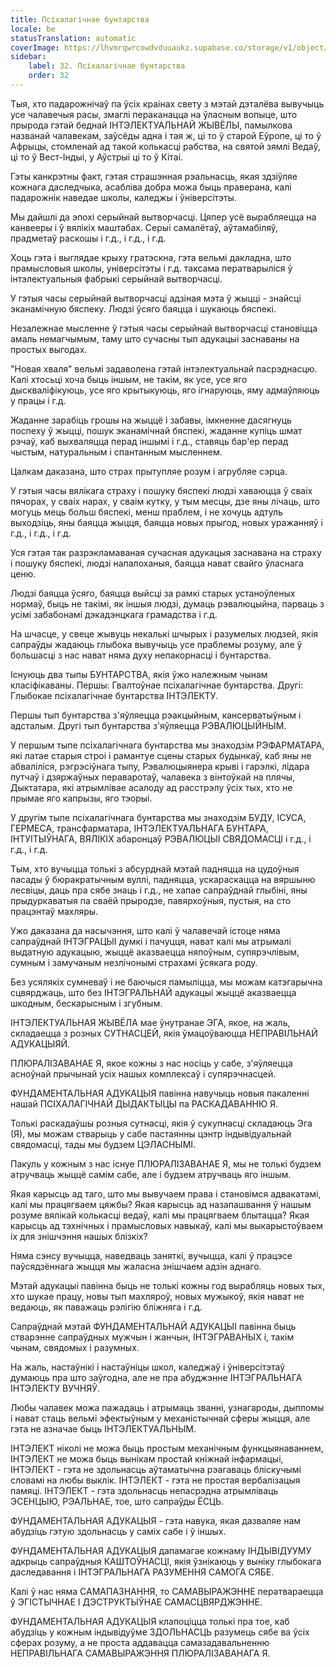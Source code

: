 ```yaml
---
title: Псіхалагічнае бунтарства
locale: be
statusTranslation: automatic
coverImage: https://lhvmrqwrcowdvduuaukz.supabase.co/storage/v1/object/public/strapi-uploads/small_cover-educacion-fundamental.webp-2d51a7828a2b1309555be27f7e2a61a0.webp
sidebar:
    label: 32. Псіхалагічнае бунтарства
    order: 32
---
```

Тыя, хто падарожнічаў па ўсіх краінах свету з мэтай дэталёва вывучыць усе чалавечыя расы, змаглі пераканацца на ўласным вопыце, што прырода гэтай беднай ІНТЭЛЕКТУАЛЬНАЙ ЖЫВЁЛЫ, памылкова названай чалавекам, заўсёды адна і тая ж, ці то ў старой Еўропе, ці то ў Афрыцы, стомленай ад такой колькасці рабства, на святой зямлі Ведаў, ці то ў Вест-Індыі, у Аўстрыі ці то ў Кітаі.

Гэты канкрэтны факт, гэтая страшэнная рэальнасць, якая здзіўляе кожнага даследчыка, асабліва добра можа быць праверана, калі падарожнік наведае школы, каледжы і ўніверсітэты.

Мы дайшлі да эпохі серыйнай вытворчасці. Цяпер усё вырабляецца на канвееры і ў вялікіх маштабах. Серыі самалётаў, аўтамабіляў, прадметаў раскошы і г.д., і г.д., і г.д.

Хоць гэта і выглядае крыху гратэскна, гэта вельмі дакладна, што прамысловыя школы, універсітэты і г.д. таксама ператварыліся ў інтэлектуальныя фабрыкі серыйнай вытворчасці.

У гэтыя часы серыйнай вытворчасці адзіная мэта ў жыцці - знайсці эканамічную бяспеку. Людзі ўсяго баяцца і шукаюць бяспекі.

Незалежнае мысленне ў гэтыя часы серыйнай вытворчасці становіцца амаль немагчымым, таму што сучасны тып адукацыі заснаваны на простых выгодах.

"Новая хваля" вельмі задаволена гэтай інтэлектуальнай пасрэднасцю. Калі хтосьці хоча быць іншым, не такім, як усе, усе яго дыскваліфікуюць, усе яго крытыкуюць, яго ігнаруюць, яму адмаўляюць у працы і г.д.

Жаданне зарабіць грошы на жыццё і забавы, імкненне дасягнуць поспеху ў жыцці, пошук эканамічнай бяспекі, жаданне купіць шмат рэчаў, каб выхваляцца перад іншымі і г.д., ставяць бар'ер перад чыстым, натуральным і спантанным мысленнем.

Цалкам даказана, што страх прытупляе розум і агрубляе сэрца.

У гэтыя часы вялікага страху і пошуку бяспекі людзі хаваюцца ў сваіх пячорах, у сваіх нарах, у сваім кутку, у тым месцы, дзе яны лічаць, што могуць мець больш бяспекі, менш праблем, і не хочуць адтуль выходзіць, яны баяцца жыцця, баяцца новых прыгод, новых уражанняў і г.д., і г.д., і г.д.

Уся гэтая так разрэкламаваная сучасная адукацыя заснавана на страху і пошуку бяспекі, людзі напалоханыя, баяцца нават свайго ўласнага ценю.

Людзі баяцца ўсяго, баяцца выйсці за рамкі старых устаноўленых нормаў, быць не такімі, як іншыя людзі, думаць рэвалюцыйна, парваць з усімі забабонамі дэкадэнцкага грамадства і г.д.

На шчасце, у свеце жывуць некалькі шчырых і разумелых людзей, якія сапраўды жадаюць глыбока вывучыць усе праблемы розуму, але ў большасці з нас нават няма духу непакорнасці і бунтарства.

Існуюць два тыпы БУНТАРСТВА, якія ўжо належным чынам класіфікаваны. Першы: Гвалтоўнае псіхалагічнае бунтарства. Другі: Глыбокае псіхалагічнае бунтарства ІНТЭЛЕКТУ.

Першы тып бунтарства з'яўляецца рэакцыйным, кансерватыўным і адсталым. Другі тып бунтарства з'яўляецца РЭВАЛЮЦЫЙНЫМ.

У першым тыпе псіхалагічнага бунтарства мы знаходзім РЭФАРМАТАРА, які латае старыя строі і рамантуе сцены старых будынкаў, каб яны не абваліліся, рэгрэсіўнага тыпу, Рэвалюцыянера крыві і гарэлкі, лідара путчаў і дзяржаўных пераваротаў, чалавека з вінтоўкай на плячы, Дыктатара, які атрымлівае асалоду ад расстрэлу ўсіх тых, хто не прымае яго капрызы, яго тэорыі.

У другім тыпе псіхалагічнага бунтарства мы знаходзім БУДУ, ІСУСА, ГЕРМЕСА, трансфарматара, ІНТЭЛЕКТУАЛЬНАГА БУНТАРА, ІНТУІТЫЎНАГА, ВЯЛІКІХ абаронцаў РЭВАЛЮЦЫІ СВЯДОМАСЦІ і г.д., і г.д., і г.д.

Тым, хто вучыцца толькі з абсурднай мэтай падняцца на цудоўныя пасады ў бюракратычным вуллі, падняцца, ускараскацца на вяршыню лесвіцы, даць пра сябе знаць і г.д., не хапае сапраўднай глыбіні, яны прыдуркаватыя па сваёй прыродзе, павярхоўныя, пустыя, на сто працэнтаў махляры.

Ужо даказана да насычэння, што калі ў чалавечай істоце няма сапраўднай ІНТЭГРАЦЫІ думкі і пачуцця, нават калі мы атрымалі выдатную адукацыю, жыццё аказваецца няпоўным, супярэчлівым, сумным і замучаным незлічонымі страхамі ўсякага роду.

Без усялякіх сумневаў і не баючыся памыліцца, мы можам катэгарычна сцвярджаць, што без ІНТЭГРАЛЬНАЙ адукацыі жыццё аказваецца шкодным, бескарысным і згубным.

ІНТЭЛЕКТУАЛЬНАЯ ЖЫВЁЛА мае ўнутранае ЭГА, якое, на жаль, складаецца з розных СУТНАСЦЕЙ, якія ўмацоўваюцца НЕПРАВІЛЬНАЙ АДУКАЦЫЯЙ.

ПЛЮРАЛІЗАВАНАЕ Я, якое кожны з нас носіць у сабе, з'яўляецца асноўнай прычынай усіх нашых комплексаў і супярэчнасцей.

ФУНДАМЕНТАЛЬНАЯ АДУКАЦЫЯ павінна навучыць новыя пакаленні нашай ПСІХАЛАГІЧНАЙ ДЫДАКТЫЦЫ па РАСКАДАВАННЮ Я.

Толькі раскадаўшы розныя сутнасці, якія ў сукупнасці складаюць Эга (Я), мы можам стварыць у сабе пастаянны цэнтр індывідуальнай свядомасці, тады мы будзем ЦЭЛАСНЫМІ.

Пакуль у кожным з нас існуе ПЛЮРАЛІЗАВАНАЕ Я, мы не толькі будзем атручваць жыццё самім сабе, але і будзем атручваць яго іншым.

Якая карысць ад таго, што мы вывучаем права і становімся адвакатамі, калі мы працягваем цяжбы? Якая карысць ад назапашвання ў нашым розуме вялікай колькасці ведаў, калі мы працягваем блытацца? Якая карысць ад тэхнічных і прамысловых навыкаў, калі мы выкарыстоўваем іх для знішчэння нашых блізкіх?

Няма сэнсу вучыцца, наведваць заняткі, вучыцца, калі ў працэсе паўсядзённага жыцця мы жаласна знішчаем адзін аднаго.

Мэтай адукацыі павінна быць не толькі кожны год вырабляць новых тых, хто шукае працу, новы тып махляроў, новых мужыкоў, якія нават не ведаюць, як паважаць рэлігію бліжняга і г.д.

Сапраўднай мэтай ФУНДАМЕНТАЛЬНАЙ АДУКАЦЫІ павінна быць стварэнне сапраўдных мужчын і жанчын, ІНТЭГРАВАНЫХ і, такім чынам, свядомых і разумных.

На жаль, настаўнікі і настаўніцы школ, каледжаў і ўніверсітэтаў думаюць пра што заўгодна, але не пра абуджэнне ІНТЭГРАЛЬНАГА ІНТЭЛЕКТУ ВУЧНЯЎ.

Любы чалавек можа пажадаць і атрымаць званні, узнагароды, дыпломы і нават стаць вельмі эфектыўным у механістычнай сферы жыцця, але гэта не азначае быць ІНТЭЛЕКТУАЛЬНЫМ.

ІНТЭЛЕКТ ніколі не можа быць простым механічным функцыянаваннем, ІНТЭЛЕКТ не можа быць вынікам простай кніжнай інфармацыі, ІНТЭЛЕКТ - гэта не здольнасць аўтаматычна рэагаваць бліскучымі словамі на любы выклік. ІНТЭЛЕКТ - гэта не простая вербалізацыя памяці. ІНТЭЛЕКТ - гэта здольнасць непасрэдна атрымліваць ЭСЕНЦЫЮ, РЭАЛЬНАЕ, тое, што сапраўды ЁСЦЬ.

ФУНДАМЕНТАЛЬНАЯ АДУКАЦЫЯ - гэта навука, якая дазваляе нам абудзіць гэтую здольнасць у саміх сабе і ў іншых.

ФУНДАМЕНТАЛЬНАЯ АДУКАЦЫЯ дапамагае кожнаму ІНДЫВІДУУМУ адкрыць сапраўдныя КАШТОЎНАСЦІ, якія ўзнікаюць у выніку глыбокага даследавання і ІНТЭГРАЛЬНАГА РАЗУМЕННЯ САМОГА СЯБЕ.

Калі ў нас няма САМАПАЗНАННЯ, то САМАВЫРАЖЭННЕ ператвараецца ў ЭГІСТЫЧНАЕ І ДЭСТРУКТЫЎНАЕ САМАСЦВЯРДЖЭННЕ.

ФУНДАМЕНТАЛЬНАЯ АДУКАЦЫЯ клапоціцца толькі пра тое, каб абудзіць у кожным індывідуўме ЗДОЛЬНАСЦЬ разумець сябе ва ўсіх сферах розуму, а не проста аддавацца самазадавальненню НЕПРАВІЛЬНАГА САМАВЫРАЖЭННЯ ПЛЮРАЛІЗАВАНАГА Я.

